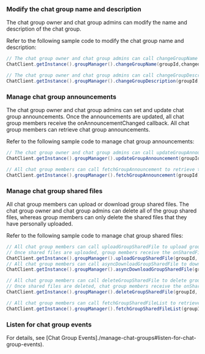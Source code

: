 <PlatformWrapper platform="android">

### Modify the chat group name and description

The chat group owner and chat group admins can modify the name and description of the chat group.

Refer to the following sample code to modify the chat group name and description: 

```java
// The chat group owner and chat group admins can call changeGroupName to modify the name of the chat group. The name length can be up to 128 characters.
ChatClient.getInstance().groupManager().changeGroupName(groupId,changedGroupName);

// The chat group owner and chat group admins can call changeGroupDescription to modify the description of the chat group. The description length can be up to 512 characters. 
ChatClient.getInstance().groupManager().changeGroupDescription(groupId,description);
```

### Manage chat group announcements

The chat group owner and chat group admins can set and update chat group announcements. Once the announcements are updated, all chat group members receive the onAnnouncementChanged callback. All chat group members can retrieve chat group announcements.

Refer to the following sample code to manage chat group announcements:

```java
// The chat group owner and chat group admins can call updateGroupAnnouncement to set or update the chat group announcements. The announcement length can be up to 512 characters.
ChatClient.getInstance().groupManager().updateGroupAnnouncement(groupId, announcement);

// All chat group members can call fetchGroupAnnouncement to retrieve the chat group announcements.
ChatClient.getInstance().groupManager().fetchGroupAnnouncement(groupId);
```

### Manage chat group shared files

All chat group members can upload or download group shared files. The chat group owner and chat group admins can delete all of the group shared files, whereas group members can only delete the shared files that they have personally uploaded.

Refer to the following sample code to manage chat group shared files:

```java
// All chat group members can call uploadGroupSharedFile to upload group shared files. The file size can be up to 10 MB.
// Once shared files are uploaded, group members receive the onSharedFileAdded callback.
ChatClient.getInstance().groupManager().uploadGroupSharedFile(groupId, filePath, callBack);
// All chat group members can call asyncDownloadGroupSharedFile to download group shared files.
ChatClient.getInstance().groupManager().asyncDownloadGroupSharedFile(groupId, fileId, savePath, callBack);

// All chat group members can call deleteGroupSharedFile to delete group shared files.
// Once shared files are deleted, chat group members receive the onSharedFileDeleted callback.
ChatClient.getInstance().groupManager().deleteGroupSharedFile(groupId, fileId);

// All chat group members can call fetchGroupSharedFileList to retrieve the list of shared files in the chat group.
ChatClient.getInstance().groupManager().fetchGroupSharedFileList(groupId, pageNum, pageSize);
```

### Listen for chat group events

For details, see [Chat Group Events]./manage-chat-groups#listen-for-chat-group-events).

</PlatformWrapper>